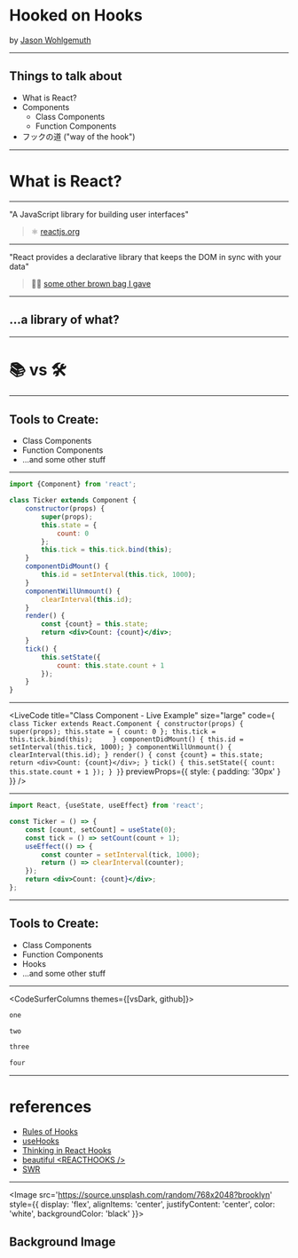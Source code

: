 

# Hooked on Hooks

by [Jason Wohlgemuth](https://landr.me/jason)

---

## Things to talk about
- What is React?
- Components
  - Class Components
  - Function Components
- フックの道 ("way of the hook")

---

# What is React?

---

<div style={{
  width: '100%',
  textAlign: 'center'
}}>
  <div style={{
    borderLeft: 'solid #222 10px',
    fontSize: '55px',
    margin: '0 auto',
    padding: '10px 40px',
    width: '60%'
  }}>

  "A JavaScript library for building user interfaces"

  </div>
</div>

> :atom_symbol: [reactjs.org](https://reactjs.org/)

---

<div style={{
  width: '100%',
  textAlign: 'center'
}}>
  <div style={{
    borderLeft: 'solid #222 10px',
    fontSize: '55px',
    margin: '0 auto',
    padding: '10px 40px',
    width: '60%'
  }}>

  "React provides a declarative library that keeps the DOM in sync with your data"

  </div>
</div>

> 👨‍🏫 [some other brown bag I gave](http://sustainable.surge.sh/#/31)

---

<div style={{
  width: '100%',
  textAlign: 'center'
}}>

## ...a library of what?

</div>

---

# :books: vs :hammer_and_wrench:

---

## Tools to Create:

<ul>
  <Steps>
    <li>Class Components</li>
    <li>Function Components</li>
    <li>...and some other stuff</li>
  </Steps>
</ul>

---

<CodeSurfer theme={github}>

```jsx title='Class Component'
import {Component} from 'react';

class Ticker extends Component {
    constructor(props) {
        super(props);
        this.state = {
            count: 0
        };
        this.tick = this.tick.bind(this);    
    }
    componentDidMount() {
        this.id = setInterval(this.tick, 1000);
    }
    componentWillUnmount() {
        clearInterval(this.id);
    }
    render() {
        const {count} = this.state;
        return <div>Count: {count}</div>;
    }
    tick() {
        this.setState({
            count: this.state.count + 1
        });
    }
}
```

</CodeSurfer>

---

<LiveCode
  title="Class Component - Live Example"
  size="large"
  code={`
class Ticker extends React.Component {
    constructor(props) {
        super(props);
        this.state = {
            count: 0
        };
        this.tick = this.tick.bind(this);    
    }
    componentDidMount() {
        this.id = setInterval(this.tick, 1000);
    }
    componentWillUnmount() {
        clearInterval(this.id);
    }
    render() {
        const {count} = this.state;
        return <div>Count: {count}</div>;
    }
    tick() {
        this.setState({
            count: this.state.count + 1
        });
    }
}`}
  previewProps={{
    style: {
      padding: '30px'
    }
  }}
/>

---

<CodeSurfer theme={github}>

```jsx title='Function Component'
import React, {useState, useEffect} from 'react';

const Ticker = () => {
    const [count, setCount] = useState(0);
    const tick = () => setCount(count + 1);
    useEffect(() => {
        const counter = setInterval(tick, 1000);
        return () => clearInterval(counter);
    });
    return <div>Count: {count}</div>;
};
```

</CodeSurfer>

---

## Tools to Create:

<ul>
  <li>Class Components</li>
  <li>Function Components</li>
  <Steps>
    <li>Hooks</li>
  </Steps>
  <li>...and some other stuff</li>
</ul>

---

<CodeSurferColumns themes={[vsDark, github]}>

<Step>

```js
one
```

```js
two
```

</Step>

<Step>

```js
three
```

```js
four
```

</Step>

</CodeSurferColumns>

---

# references
- [Rules of Hooks](https://reactjs.org/docs/hooks-rules.html)
- [useHooks](https://usehooks.com/)
- [Thinking in React Hooks](https://wattenberger.com/blog/react-hooks)
- [beautiful <REACTHOOKS /\>](https://beautifulinteractions.github.io/beautiful-react-hooks/)
- [SWR](https://swr.now.sh/)

---


<Image
  src='https://source.unsplash.com/random/768x2048?brooklyn'
  style={{
    display: 'flex',
    alignItems: 'center',
    justifyContent: 'center',
    color: 'white',
    backgroundColor: 'black'
  }}>

## Background Image

</Image>
